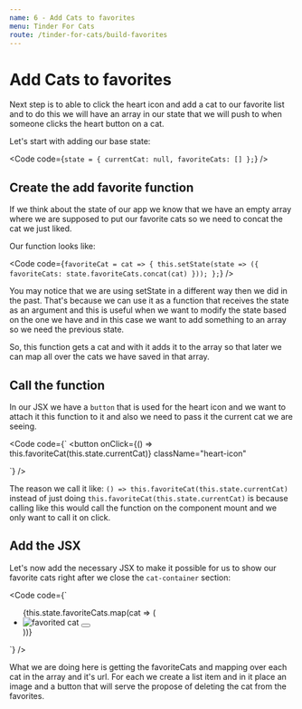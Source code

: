 ```yaml
---
name: 6 - Add Cats to favorites
menu: Tinder For Cats
route: /tinder-for-cats/build-favorites
---
```



# Add Cats to favorites

Next step is to able to click the heart icon and add a cat to our favorite list and to do this we will have an array in our state that we will push to when someone clicks the heart button on a cat.

Let's start with adding our base state:

<Code
  code={`
state = {
  currentCat: null,
  favoriteCats: []
};
`}
/>

## Create the add favorite function

If we think about the state of our app we know that we have an empty array where we are supposed to put our favorite cats so we need to concat the cat we just liked.

Our function looks like:

<Code
  code={`
favoriteCat = cat => {
  this.setState(state => ({
    favoriteCats: state.favoriteCats.concat(cat)
  }));
};
`}
/>

You may notice that we are using setState in a different way then we did in the past.
That's because we can use it as a function that receives the state as an argument and this is useful when we want to modify the state based on the one we have and in this case we want to add something to an array so we need the previous state.

So, this function gets a cat and with it adds it to the array so that later we can map all over the cats we have saved in that array.

## Call the function

In our JSX we have a `button` that is used for the heart icon and we want to attach it this function to it and also we need to pass it the current cat we are seeing.

<Code
  code={`
<button
  onClick={() => this.favoriteCat(this.state.currentCat)}
  className="heart-icon"
>
  <GoHeart size="30" color="#f44336" />
</button>
`}
/>

The reason we call it like: `() => this.favoriteCat(this.state.currentCat)` instead of just doing `this.favoriteCat(this.state.currentCat)` is because calling like this would call the function on the component mount and we only want to call it on click.

## Add the JSX

Let's now add the necessary JSX to make it possible for us to show our favorite cats right after we close the `cat-container` section:

<Code
  code={`
<ul className="favorite-cats">
  {this.state.favoriteCats.map(cat => (
    <li>
      <img class="favorite-cat" src={cat} alt="favorited cat" />
      <button>
        <GoTrashcan size="20" />
      </button>
    </li>
  ))}
</ul>
`}
/>

What we are doing here is getting the favoriteCats and mapping over each cat in the array and it's url.
For each we create a list item and in it place an image and a button that will serve the propose of deleting the cat from the favorites.
